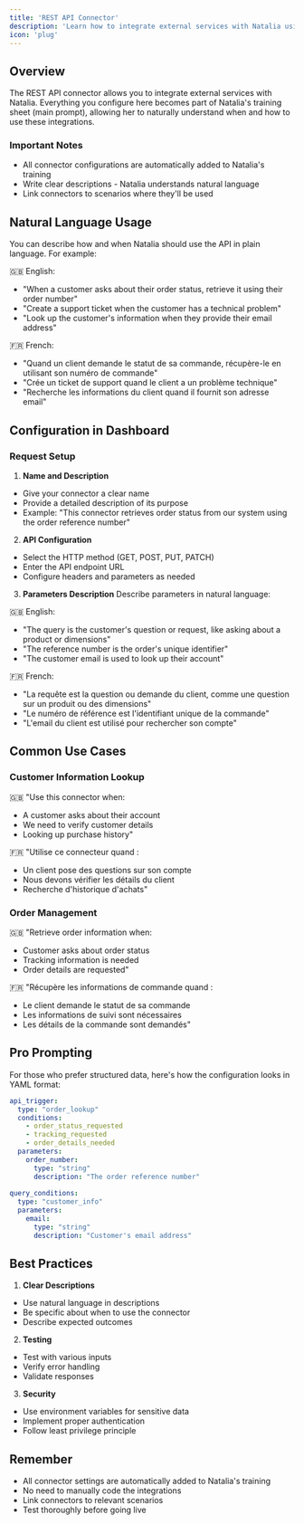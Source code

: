 ```yaml
---
title: 'REST API Connector'
description: 'Learn how to integrate external services with Natalia using the REST API connector'
icon: 'plug'
---
```


## Overview

The REST API connector allows you to integrate external services with Natalia. Everything you configure here becomes part of Natalia's training sheet (main prompt), allowing her to naturally understand when and how to use these integrations.

### Important Notes
- All connector configurations are automatically added to Natalia's training
- Write clear descriptions - Natalia understands natural language
- Link connectors to scenarios where they'll be used

## Natural Language Usage

You can describe how and when Natalia should use the API in plain language. For example:

🇬🇧 English:
- "When a customer asks about their order status, retrieve it using their order number"
- "Create a support ticket when the customer has a technical problem"
- "Look up the customer's information when they provide their email address"

🇫🇷 French:
- "Quand un client demande le statut de sa commande, récupère-le en utilisant son numéro de commande"
- "Crée un ticket de support quand le client a un problème technique"
- "Recherche les informations du client quand il fournit son adresse email"

## Configuration in Dashboard

### Request Setup
1. **Name and Description**
- Give your connector a clear name
- Provide a detailed description of its purpose
- Example: "This connector retrieves order status from our system using the order reference number"

2. **API Configuration**
- Select the HTTP method (GET, POST, PUT, PATCH)
- Enter the API endpoint URL
- Configure headers and parameters as needed

3. **Parameters Description**
Describe parameters in natural language:

🇬🇧 English:
- "The query is the customer's question or request, like asking about a product or dimensions"
- "The reference number is the order's unique identifier"
- "The customer email is used to look up their account"

🇫🇷 French:
- "La requête est la question ou demande du client, comme une question sur un produit ou des dimensions"
- "Le numéro de référence est l'identifiant unique de la commande"
- "L'email du client est utilisé pour rechercher son compte"

## Common Use Cases

### Customer Information Lookup
🇬🇧 "Use this connector when:
- A customer asks about their account
- We need to verify customer details
- Looking up purchase history"

🇫🇷 "Utilise ce connecteur quand :
- Un client pose des questions sur son compte
- Nous devons vérifier les détails du client
- Recherche d'historique d'achats"

### Order Management
🇬🇧 "Retrieve order information when:
- Customer asks about order status
- Tracking information is needed
- Order details are requested"

🇫🇷 "Récupère les informations de commande quand :
- Le client demande le statut de sa commande
- Les informations de suivi sont nécessaires
- Les détails de la commande sont demandés"

## Pro Prompting

For those who prefer structured data, here's how the configuration looks in YAML format:

```yaml
api_trigger:
  type: "order_lookup"
  conditions:
    - order_status_requested
    - tracking_requested
    - order_details_needed
  parameters:
    order_number:
      type: "string"
      description: "The order reference number"
    
query_conditions:
  type: "customer_info"
  parameters:
    email:
      type: "string"
      description: "Customer's email address"
```

## Best Practices

1. **Clear Descriptions**
- Use natural language in descriptions
- Be specific about when to use the connector
- Describe expected outcomes

2. **Testing**
- Test with various inputs
- Verify error handling
- Validate responses

3. **Security**
- Use environment variables for sensitive data
- Implement proper authentication
- Follow least privilege principle

## Remember
- All connector settings are automatically added to Natalia's training
- No need to manually code the integrations
- Link connectors to relevant scenarios
- Test thoroughly before going live